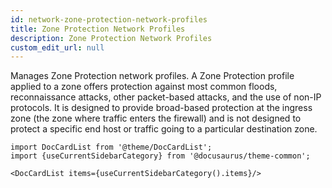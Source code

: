 ```yaml
---
id: network-zone-protection-network-profiles
title: Zone Protection Network Profiles
description: Zone Protection Network Profiles
custom_edit_url: null
---
```




Manages Zone Protection network profiles. A Zone Protection profile applied to a zone offers
protection against most common floods, reconnaissance attacks, other packet-based attacks,
and the use of non-IP protocols. It is designed to provide broad-based protection at the
ingress zone (the zone where traffic enters the firewall) and is not designed to protect
a specific end host or traffic going to a particular destination zone.




```mdx-code-block
import DocCardList from '@theme/DocCardList';
import {useCurrentSidebarCategory} from '@docusaurus/theme-common';

<DocCardList items={useCurrentSidebarCategory().items}/>
```
      